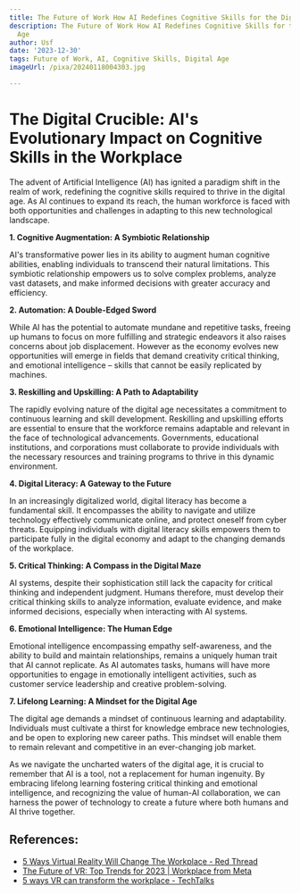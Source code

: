 ```yaml
---
title: The Future of Work How AI Redefines Cognitive Skills for the Digital Age
description: The Future of Work How AI Redefines Cognitive Skills for the Digital
  Age
author: Usf
date: '2023-12-30'
tags: Future of Work, AI, Cognitive Skills, Digital Age
imageUrl: /pixa/20240118004303.jpg

---
```

# The Digital Crucible: AI's Evolutionary Impact on Cognitive  Skills  in the Workplace

The advent of Artificial  Intelligence (AI) has ignited a  paradigm shift in the  realm of work, redefining the cognitive skills required to  thrive in the digital age. As AI continues to expand its reach, the human workforce  is faced with both opportunities and challenges in adapting to  this new technological landscape.

**1. Cognitive Augmentation: A Symbiotic Relationship**

AI's transformative power lies in its ability to augment human cognitive abilities, enabling individuals to transcend their natural limitations. This symbiotic relationship  empowers us to solve complex problems, analyze vast datasets, and make informed decisions with greater accuracy and efficiency.

**2.  Automation: A Double-Edged Sword**

While AI  has the potential to automate mundane and repetitive tasks, freeing up humans to  focus on more fulfilling and  strategic endeavors it also raises concerns about job displacement. However as the economy evolves new  opportunities will emerge in fields that demand creativity critical thinking, and emotional intelligence  – skills that cannot be easily replicated by machines.

**3. Reskilling and  Upskilling: A  Path to Adaptability**

The rapidly evolving nature of the digital age necessitates a commitment to continuous  learning and skill development. Reskilling and upskilling  efforts are essential to ensure that the workforce remains adaptable and relevant  in the face of technological advancements. Governments, educational institutions, and corporations must  collaborate to provide individuals  with the necessary resources and training programs to thrive in  this dynamic environment.

**4. Digital Literacy: A Gateway to the  Future**

In an increasingly digitalized world, digital literacy has become a  fundamental skill. It encompasses the ability to navigate and utilize technology effectively communicate online,  and protect oneself from cyber threats. Equipping individuals  with digital  literacy  skills empowers them  to participate fully in the digital  economy and adapt to the changing demands of the workplace.

**5. Critical Thinking: A Compass in the  Digital  Maze**

AI systems, despite their sophistication still lack the capacity  for critical thinking  and independent judgment. Humans therefore,  must develop their critical  thinking skills to analyze information, evaluate evidence, and  make  informed decisions, especially when  interacting with AI systems.

**6. Emotional Intelligence: The Human Edge**

Emotional intelligence encompassing empathy self-awareness, and the ability to build and maintain relationships, remains a uniquely human trait that  AI cannot replicate. As AI automates tasks, humans will have more  opportunities to engage in emotionally intelligent activities, such as customer service leadership and creative problem-solving.

**7. Lifelong Learning: A Mindset for the Digital Age**

The digital age demands a mindset of continuous learning and adaptability. Individuals must cultivate a thirst for  knowledge embrace new technologies, and be open to exploring new career paths. This mindset will enable them to remain relevant  and competitive in an  ever-changing job market.

As we navigate the uncharted waters of the digital age,  it is crucial to remember that AI is a tool, not a replacement for human ingenuity. By embracing lifelong learning  fostering critical thinking and emotional intelligence, and recognizing the value of human-AI collaboration, we can harness the power of technology to create a future where both  humans  and AI thrive together.

## References:
- [5 Ways Virtual Reality Will Change The Workplace - Red Thread](https://www.red-thread.com/blog/5-ways-virtual-reality-will-change-the-workplace/)
- [The Future of VR: Top Trends for 2023 | Workplace from Meta](https://www.workplace.com/blog/the-future-of-vr)
- [5 ways VR can transform the workplace - TechTalks](https://bdtechtalks.com/2022/11/20/virtual-reality-workplace-transformation/)
